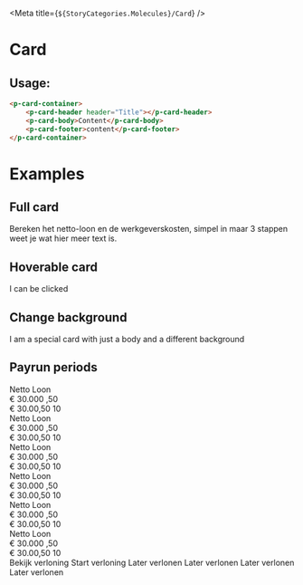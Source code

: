 
<Meta title={`${StoryCategories.Molecules}/Card`} />

# Card

## Usage:

```html
<p-card-container>
	<p-card-header header="Title"></p-card-header>
	<p-card-body>Content</p-card-body>
	<p-card-footer>content</p-card-footer>
</p-card-container>
```

# Examples

## Full card

<Canvas>
	<div class='flex w-1/2'>
		<p-card-container>
			<p-card-header header='Header'>
				<p-button
					icon-only
					icon='pencil'
					chevron
					variant='secondary'
					size='sm'
					slot='suffix'
					class='ml-auto'
				></p-button>
			</p-card-header>
			<p-card-body>
				Bereken het netto-loon en de werkgeverskosten, simpel in maar 3 stappen
				weet je wat hier meer text is.
			</p-card-body>
		</p-card-container>
	</div>
</Canvas>

## Hoverable card

<Canvas>
	<div class='flex w-1/2'>
		<p-card-container hoverable>
			<p-card-header
				header='Header'
				arrow
			></p-card-header>
			<p-card-body>I can be clicked</p-card-body>
		</p-card-container>
	</div>
</Canvas>

## Change background

<Canvas>
	<div class='flex w-1/2'>
		<p-card-container class='bg-storm-light'>
			<p-card-body class='flex h-24 items-center justify-center font-bold text-white'>
				I am a special card with just a body and a different background
			</p-card-body>
		</p-card-container>
	</div>
</Canvas>

## Payrun periods

<Canvas>
	<div class='grid grid-cols-3 gap-4 bg-mystic px-4 py-12'>
		<p-card-container hoverable>
			<p-card-header
				header='Januari'
				arrow
			>
				<p-icon
					class='ml-auto'
					slot='suffix'
					size='sm'
					variant='checkmark'
				/>
			</p-card-header>
			<p-card-body class='flex h-28 flex-col'>
				<span class='text-xs font-bold uppercase text-sky-dark'>
					Netto Loon
				</span>
				<div class='flex text-3xl'>
					<span class='mr-1 text-storm-light'>&euro;</span>
					<span class='font-bold'>30.000</span>
					<span class='mt-[0.1rem] text-xl font-bold text-storm-light'>
						,50
					</span>
				</div>
				<div class='mt-auto flex place-content-between items-center text-sm text-storm-light'>
					<span>&euro; 30.00,50</span>
					<span class='flex items-center'>
						<p-icon
							class='mr-1 text-storm-vague'
							variant='person'
						/>
						10
					</span>
				</div>
			</p-card-body>
		</p-card-container>
		<p-card-container hoverable>
			<p-card-header
				header='Februari'
				arrow
			>
				<p-icon
					class='ml-auto'
					slot='suffix'
					size='sm'
					variant='checkmark'
				/>
			</p-card-header>
			<p-card-body class='flex h-28 flex-col'>
				<span class='text-xs font-bold uppercase text-sky-dark'>
					Netto Loon
				</span>
				<div class='flex text-3xl'>
					<span class='mr-1 text-storm-light'>&euro;</span>
					<span class='font-bold'>30.000</span>
					<span class='mt-[0.1rem] text-xl font-bold text-storm-light'>
						,50
					</span>
				</div>
				<div class='mt-auto flex place-content-between items-center text-sm text-storm-light'>
					<span>&euro; 30.00,50</span>
					<span class='flex items-center'>
						<p-icon
							class='mr-1 text-storm-vague'
							variant='person'
						/>
						10
					</span>
				</div>
			</p-card-body>
		</p-card-container>
		<p-card-container hoverable>
			<p-card-header
				header='Maart'
				arrow
			>
				<p-icon
					class='ml-auto'
					slot='suffix'
					size='sm'
					variant='checkmark'
				/>
			</p-card-header>
			<p-card-body class='flex h-28 flex-col'>
				<span class='text-xs font-bold uppercase text-sky-dark'>
					Netto Loon
				</span>
				<div class='flex text-3xl'>
					<span class='mr-1 text-storm-light'>&euro;</span>
					<span class='font-bold'>30.000</span>
					<span class='mt-[0.1rem] text-xl font-bold text-storm-light'>
						,50
					</span>
				</div>
				<div class='mt-auto flex place-content-between items-center text-sm text-storm-light'>
					<span>&euro; 30.00,50</span>
					<span class='flex items-center'>
						<p-icon
							class='mr-1 text-storm-vague'
							variant='person'
						/>
						10
					</span>
				</div>
			</p-card-body>
		</p-card-container>
		<p-card-container hoverable>
			<p-card-header
				header='April'
				arrow
			>
				<p-icon
					class='ml-auto'
					slot='suffix'
					size='sm'
					variant='checkmark'
				/>
			</p-card-header>
			<p-card-body class='flex h-28 flex-col'>
				<span class='text-xs font-bold uppercase text-sky-dark'>
					Netto Loon
				</span>
				<div class='flex text-3xl'>
					<span class='mr-1 text-storm-light'>&euro;</span>
					<span class='font-bold'>30.000</span>
					<span class='mt-[0.1rem] text-xl font-bold text-storm-light'>
						,50
					</span>
				</div>
				<div class='mt-auto flex place-content-between items-center text-sm text-storm-light'>
					<span>&euro; 30.00,50</span>
					<span class='flex items-center'>
						<p-icon
							class='mr-1 text-storm-vague'
							variant='person'
						/>
						10
					</span>
				</div>
			</p-card-body>
		</p-card-container>
		<p-card-container hoverable>
			<p-card-header
				header='Mei'
				arrow
			>
				<p-icon
					class='ml-auto'
					slot='suffix'
					size='sm'
					variant='checkmark'
				/>
			</p-card-header>
			<p-card-body class='flex h-28 flex-col'>
				<span class='text-xs font-bold uppercase text-sky-dark'>
					Netto Loon
				</span>
				<div class='flex text-3xl'>
					<span class='mr-1 text-storm-light'>&euro;</span>
					<span class='font-bold'>30.000</span>
					<span class='mt-[0.1rem] text-xl font-bold text-storm-light'>
						,50
					</span>
				</div>
				<div class='mt-auto flex place-content-between items-center text-sm text-storm-light'>
					<span>&euro; 30.00,50</span>
					<span class='flex items-center'>
						<p-icon
							class='mr-1 text-storm-vague'
							variant='person'
						/>
						10
					</span>
				</div>
			</p-card-body>
		</p-card-container>
		<p-card-container hoverable>
			<p-card-header
				header='Juni'
				arrow
			>
				<p-icon
					class='ml-auto'
					slot='suffix'
					size='sm'
					variant='checkmark'
				/>
			</p-card-header>
			<p-card-body class='flex h-28 flex-col'>
				<span class='text-xs font-bold uppercase text-sky-dark'>
					Netto Loon
				</span>
				<div class='flex text-3xl'>
					<span class='mr-1 text-storm-light'>&euro;</span>
					<span class='font-bold'>30.000</span>
					<span class='mt-[0.1rem] text-xl font-bold text-storm-light'>
						,50
					</span>
				</div>
				<div class='mt-auto flex place-content-between items-center text-sm text-storm-light'>
					<span>&euro; 30.00,50</span>
					<span class='flex items-center'>
						<p-icon
							class='mr-1 text-storm-vague'
							variant='person'
						/>
						10
					</span>
				</div>
			</p-card-body>
		</p-card-container>
		<p-card-container hoverable>
			<p-card-header
				header='Juli'
				arrow
			></p-card-header>
			<p-card-body class='flex h-28 items-center justify-center'>
				<p-button size='sm'>Bekijk verloning</p-button>
			</p-card-body>
		</p-card-container>
		<p-card-container hoverable>
			<p-card-header
				header='Augustus'
				arrow
			></p-card-header>
			<p-card-body class='flex h-28 items-center justify-center'>
				<p-button size='sm'>Start verloning</p-button>
			</p-card-body>
		</p-card-container>
		<p-card-container
			class='border border-mystic-dark bg-transparent text-storm-light'
			shadow={false}
		>
			<p-card-header
				header='September'
				class='text-storm-vague'
			></p-card-header>
			<p-card-body class='flex h-28 items-center justify-center text-sm font-semibold text-storm-vague'>
				Later verlonen
			</p-card-body>
		</p-card-container>
		<p-card-container
			class='border border-mystic-dark bg-transparent text-storm-light'
			shadow={false}
		>
			<p-card-header
				header='Oktober'
				class='text-storm-vague'
			></p-card-header>
			<p-card-body class='flex h-28 items-center justify-center text-sm font-semibold text-storm-vague'>
				Later verlonen
			</p-card-body>
		</p-card-container>
		<p-card-container
			class='border border-mystic-dark bg-transparent text-storm-light'
			shadow={false}
		>
			<p-card-header
				header='November'
				class='text-storm-vague'
			></p-card-header>
			<p-card-body class='flex h-28 items-center justify-center text-sm font-semibold text-storm-vague'>
				Later verlonen
			</p-card-body>
		</p-card-container>
		<p-card-container
			class='border border-mystic-dark bg-transparent text-storm-light'
			shadow={false}
		>
			<p-card-header
				header='December'
				class='text-storm-vague'
			></p-card-header>
			<p-card-body class='flex h-28 items-center justify-center text-sm font-semibold text-storm-vague'>
				Later verlonen
			</p-card-body>
		</p-card-container>
	</div>
</Canvas>
